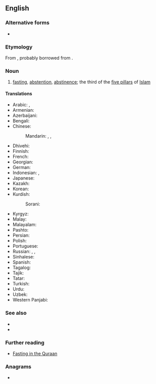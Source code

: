 ==English==
{{wikipedia}}

===Alternative forms===
* {{l|en|saum}}

===Etymology===
From {{der|en|ar|صَوْم||fasting; abstaining from food, drink, and sex}}, probably borrowed from {{etyl|syc|en}} {{m|syc|ܨܘܡܐ|tr=ṣawmāʾ}}.

===Noun===
{{en-noun|-}}

# {{lb|en|Islam}} [[fasting]], [[abstention]], [[abstinence]]; the third of the [[five pillars]] of [[Islam]]

====Translations====
{{trans-top|Islamic fasting}}
* Arabic: {{t|ar|صَوْم|m}}, {{t|ar|صِيَام|m}}
* Armenian: {{t|hy|սաում}}
* Azerbaijani: {{t+|az|oruc}}
* Bengali: {{t|bn|রোজা}}
* Chinese:
*: Mandarin: {{t+|cmn|齋戒|sc=Hani}}, {{t+|cmn|斋戒|tr=zhāijiè|sc=Hani}}, {{t+|cmn|禁食|tr=jìnshí|sc=Hani}}
* Dhivehi: {{t|dv|ރޯދަ}}
* Finnish: {{t|fi|saum}}
* French: {{t|fr|saoum|m}}
* Georgian: {{t|ka|საუმი|sc=Geor}}
* German: {{t+|de|Saum}}
* Indonesian: {{t+|id|puasa}}, {{t+|id|saum}}
* Japanese: {{t|ja|サウム|tr=saumu|sc=Jpan}}
* Kazakh: {{t+|kk|ораза|sc=Cyrl}}
* Korean: {{t|ko|사움}}
* Kurdish: {{t+|ku|rojî}}
*: Sorani: {{t|ckb|ڕۆژوو}}
{{trans-mid}}
* Kyrgyz: {{t+|ky|орозо|sc=Cyrl}}
* Malay: {{t|ms|puasa}}
* Malayalam: {{t+|ml|വ്രതം|sc=Mlym}}
* Pashto: {{t+|ps|روژه|sc=ps-Arab}}
* Persian: {{t+|fa|روزه|tr=roza}}
* Polish: {{t|pl|saum|m}}
* Portuguese: {{t|pt|sawm|f}}
* Russian: {{t+|ru|ураза́|f}}, {{t|ru|са́ум|m}}, {{t+|ru|пост|m}}
* Sinhalese: {{t|si|සව්ම්|sc=Sinh}}
* Spanish: {{t|es|sawm|m}}
* Tagalog: {{t|tl|saum}}
* Tajik: {{t|tg|рӯза|sc=Cyrl}}
* Tatar: {{t+|tt|ураза|sc=Cyrl}}
* Turkish: {{t+|tr|oruç}}
* Urdu: {{t|ur|روزہ|tr=roza|m}}
* Uzbek: {{t|uz|ruʻ|alt=roʻza}}
* Western Panjabi: {{t|pnb|روزہ|tr=roza|sc=pa-Arab}}
{{trans-bottom}}

===See also===
* {{l|en|Lent}}
* {{l|en|Yom Kippur}}

===Further reading===
* [https://web.archive.org/web/20090726113402/http://www.haqislam.org/ramadan/fasting-in-quraan.htm Fasting in the Quraan]

===Anagrams===
* {{anagrams|en|a=amsw|MAWs|Maws|WMAs|awms|maws|swam|wasm}}
